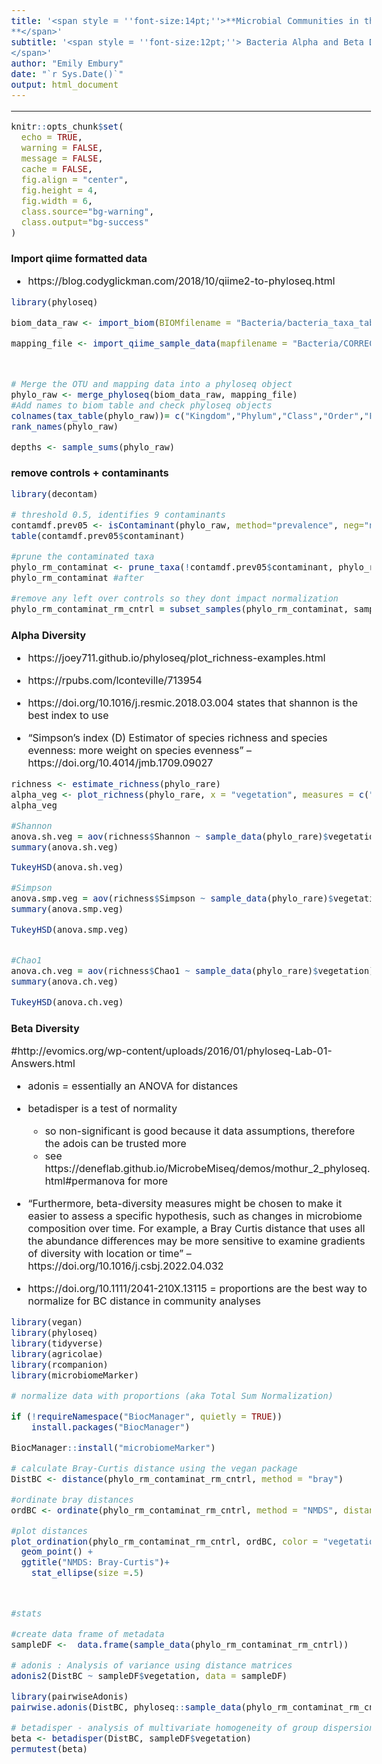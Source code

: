 ```yaml
---
title: '<span style = ''font-size:14pt;''>**Microbial Communities in the changing vegetation of the Chihuahuan Desert 
**</span>'
subtitle: '<span style = ''font-size:12pt;''> Bacteria Alpha and Beta Diversity
</span>'
author: "Emily Embury"
date: "`r Sys.Date()`"
output: html_document
---
```

<style type="text/css">
/* Whole document: */ 
body{
  font-size: 12pt;
}
/* Headers */
h1{
  font-size: 12pt;
}
</style>

---

```r
knitr::opts_chunk$set(
  echo = TRUE,              
  warning = FALSE,       
  message = FALSE,  
  cache = FALSE,        
  fig.align = "center", 
  fig.height = 4,
  fig.width = 6,
  class.source="bg-warning",
  class.output="bg-success"
)

```


# **Import qiime formatted data**
  - https://blog.codyglickman.com/2018/10/qiime2-to-phyloseq.html

```r
library(phyloseq)

biom_data_raw <- import_biom(BIOMfilename = "Bacteria/bacteria_taxa_table_raw.biom", refseqfilename = "Bacteria/bacteria-dna-sequences-rare.fasta")

mapping_file <- import_qiime_sample_data(mapfilename = "Bacteria/CORRECTED_metadata.tsv")



# Merge the OTU and mapping data into a phyloseq object
phylo_raw <- merge_phyloseq(biom_data_raw, mapping_file)
#Add names to biom table and check phyloseq objects
colnames(tax_table(phylo_raw))= c("Kingdom","Phylum","Class","Order","Family","Genus", "Species")
rank_names(phylo_raw)

depths <- sample_sums(phylo_raw)
```
# **remove controls + contaminants**

```r
library(decontam)

# threshold 0.5, identifies 9 contaminants
contamdf.prev05 <- isContaminant(phylo_raw, method="prevalence", neg="neg", threshold=0.5)
table(contamdf.prev05$contaminant)

#prune the contaminated taxa
phylo_rm_contaminat <- prune_taxa(!contamdf.prev05$contaminant, phylo_raw)
phylo_rm_contaminat #after

#remove any left over controls so they dont impact normalization
phylo_rm_contaminat_rm_cntrl = subset_samples(phylo_rm_contaminat, sample.id != "CONTROL1-S1" & sample.id != "CONTROL2-S79" & sample.id != "CONTROL3-S109")

```


# **Alpha Diversity**
  - https://joey711.github.io/phyloseq/plot_richness-examples.html
  - https://rpubs.com/lconteville/713954 


- https://doi.org/10.1016/j.resmic.2018.03.004 states that shannon is the best index to use

- "Simpson’s index (D) Estimator of species richness and species evenness: more weight on species evenness" -- https://doi.org/10.4014/jmb.1709.09027 

```r

richness <- estimate_richness(phylo_rare)
alpha_veg <- plot_richness(phylo_rare, x = "vegetation", measures = c("Simpson"))
alpha_veg

#Shannon
anova.sh.veg = aov(richness$Shannon ~ sample_data(phylo_rare)$vegetation)
summary(anova.sh.veg)

TukeyHSD(anova.sh.veg)

#Simpson
anova.smp.veg = aov(richness$Simpson ~ sample_data(phylo_rare)$vegetation)
summary(anova.smp.veg)

TukeyHSD(anova.smp.veg)


#Chao1
anova.ch.veg = aov(richness$Chao1 ~ sample_data(phylo_rare)$vegetation)
summary(anova.ch.veg)

TukeyHSD(anova.ch.veg)

```


# **Beta Diversity**

#http://evomics.org/wp-content/uploads/2016/01/phyloseq-Lab-01-Answers.html

- adonis = essentially an ANOVA for distances
- betadisper is a test of normality
    - so non-significant is good because it data assumptions, therefore the adois can be trusted more
    - see https://deneflab.github.io/MicrobeMiseq/demos/mothur_2_phyloseq.html#permanova for more

- "Furthermore, beta-diversity measures might be chosen to make it easier to assess a specific hypothesis, such as changes in microbiome composition over time. For example, a Bray Curtis distance that uses all the abundance differences may be more sensitive to examine gradients of diversity with location or time" -- https://doi.org/10.1016/j.csbj.2022.04.032 

-  https://doi.org/10.1111/2041-210X.13115 = proportions are the best way to normalize for BC distance in community analyses
```r

library(vegan)
library(phyloseq)
library(tidyverse)
library(agricolae)
library(rcompanion)
library(microbiomeMarker)

# normalize data with proportions (aka Total Sum Normalization)

if (!requireNamespace("BiocManager", quietly = TRUE))
    install.packages("BiocManager")

BiocManager::install("microbiomeMarker")

# calculate Bray-Curtis distance using the vegan package
DistBC <- distance(phylo_rm_contaminat_rm_cntrl, method = "bray")

#ordinate bray distances
ordBC <- ordinate(phylo_rm_contaminat_rm_cntrl, method = "NMDS", distance = DistBC)

#plot distances
plot_ordination(phylo_rm_contaminat_rm_cntrl, ordBC, color = "vegetation") + 
  geom_point() +
  ggtitle("NMDS: Bray-Curtis")+
    stat_ellipse(size =.5) 



#stats

#create data frame of metadata
sampleDF <-  data.frame(sample_data(phylo_rm_contaminat_rm_cntrl))

# adonis : Analysis of variance using distance matrices
adonis2(DistBC ~ sampleDF$vegetation, data = sampleDF)

library(pairwiseAdonis)
pairwise.adonis(DistBC, phyloseq::sample_data(phylo_rm_contaminat_rm_cntrl)$vegetation)

# betadisper - analysis of multivariate homogeneity of group dispersion (variances)
beta <- betadisper(DistBC, sampleDF$vegetation)
permutest(beta)


```